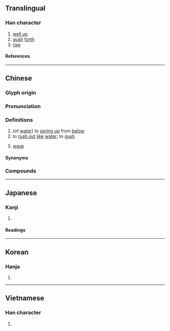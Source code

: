 {{also|涌}}
{{character info}}
==Translingual==

===Han character===
{{Han char|rn=85|rad=水|as=09|sn=12|four=37127|canj=ENBS|ids=⿰氵勇}}

# [[well up]]
# [[gush]] [[forth]]
# [[rise]]

====References====
{{Han ref|kx=0638.050|dkj=17862|dj=1044.260|hdz=31691.050|uh=6E67}}

----

==Chinese==
{{zh-forms|t2=涌|s=涌|alt=悀,愑}}

===Glyph origin===
{{Han compound|水|勇|t1=water|ls=psc|c1=s|c2=p}}

===Pronunciation===
{{zh-pron
|m=yǒng
|c=jung2,jung5
|h=pfs=yúng
|md=
|mn=qz,tw,xm,zz:éng/qz,tw,xm,zz:ióng
|mn_note=éng - vernacular; ióng - literary
|mn-t=iong3/êng2
|mn-t_note=êng2 - dialectal usage, “wave” (in 大湧, 風湧)
|w=
|mc=y
|oc=y
|cat=v
}}
{{attention|zh|mc, oc data at 涌}}

===Definitions===
{{zh-hanzi}}

# (of [[water]]) to [[spring up]] from [[below]]
# to [[rush out]] [[like]] [[water]]; to [[gush]]
#: {{zh-x|一 大 群 人 湧 了 出來|a crowd of people '''gushed''' out}}
# {{lb|zh|Min Nan}} [[wave]]
#: {{zh-x|海湧{éng}|sea '''wave'''|MN}}

====Synonyms====
{{zh-dial|浪}}

===Compounds===
{{zh-der|思如湧泉|思如泉湧|思若湧泉|泉湧|操瓶湧泉|波濤洶湧|湧潮|暗潮洶湧|湧進|湧升流|淚如泉湧|洶湧|湧入|湧出|潮湧|文思泉湧|湧現|湧泉|洶湧澎湃|氣湧如山|風靡雲湧|蜂湧而出|風起雲湧|風起潮湧|鋪霜湧雪|蜂湧|謀如湧泉|痟狗湧:siáu-káu-éng;Min Nan|翻湧}}

----

==Japanese==

===Kanji===
{{ja-kanji|grade=|rs=水09}}

# {{rfdef|ja|sort=水09}}

====Readings====
{{ja-readings
|on=ゆう, よう
|kun=わ-く
}}

----

==Korean==

===Hanja===
{{ko-hanja|용}}

# {{rfdef|ko|sort=水09}}

----

==Vietnamese==

===Han character===
{{vi-readings|rs=水09|reading=[[rụng]], [[dộng]], [[dũng]]}}

# {{rfdef|vi|sort=水09}}